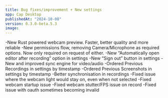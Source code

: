 ```yaml
---
title: Bug fixes/improvement + New settings
app: Cap Desktop
publishedAt: "2024-10-08"
version: 0.3.0-beta.5.3
image:
---
```


-New Rust powered webcam preview. Faster, better quality and more reliable
-New permissions flow, removing Camera/Microphone as required options. Now only required on request of either.
-New “Automatically open editor after recording” option in settings
-New “Sign out” button in settings
-New and improved sync engine for video/audio
-Ordered Previous Recordings in settings by timestamp
-Ordered Previous Screenshots in settings by timestamp
-Better synchronisation in recordings
-Fixed issue where the webcam light would stay on, even when not selected
-Fixed webcam startup issue
-Fixed webcam stutter/FPS issue on record
-Fixed issue with oauth sometimes becoming invalid
